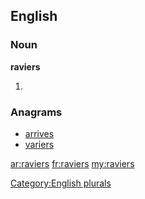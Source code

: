 ==English==

===Noun===
'''raviers'''

# {{plural of|[[ravier]]}}

===Anagrams===
* [[arrives#English|arrives]]
* [[variers#English|variers]]

[[Category:English plurals]]

[[ar:raviers]]
[[fr:raviers]]
[[my:raviers]]